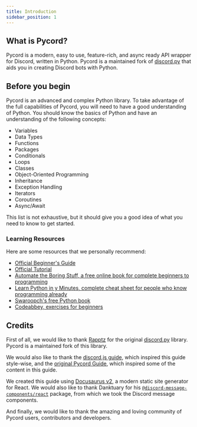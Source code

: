 ```yaml
---
title: Introduction
sidebar_position: 1
---
```


## What is Pycord?

Pycord is a modern, easy to use, feature-rich, and async ready API wrapper for Discord, written in Python. Pycord is a maintained fork of [discord.py](https://github.com/Rapptz/discord.py) that aids you in creating Discord bots with Python.

## Before you begin

Pycord is an advanced and complex Python library. To take advantage of the full capabilities of Pycord, you will need to have a good understanding of Python. You should know the basics of Python and have an understanding of the following concepts:

- Variables
- Data Types
- Functions
- Packages
- Conditionals
- Loops
- Classes
- Object-Oriented Programming
- Inheritance
- Exception Handling
- Iterators
- Coroutines
- Async/Await

This list is not exhaustive, but it should give you a good idea of what you need to know to get started.

### Learning Resources

Here are some resources that we personally recommend:

- [Official Beginner's Guide](https://wiki.python.org/moin/BeginnersGuide)
- [Official Tutorial](https://docs.python.org/3/tutorial/)
- [Automate the Boring Stuff, a free online book for complete beginners to programming](https://automatetheboringstuff.com/)
- [Learn Python in y Minutes, complete cheat sheet for people who know programming already](https://learnxinyminutes.com/docs/python3/)
- [Swaroopch's free Python book](http://python.swaroopch.com/)
- [Codeabbey, exercises for beginners](http://www.codeabbey.com/)

## Credits

First of all, we would like to thank [Rapptz](https://github.com/Rapptz) for the original [discord.py](https://pypi.org/project/discord.py) library. Pycord is a maintained fork of this library.

We would also like to thank the [discord.js guide](https://discordjs.guide), which inspired this guide style-wise, and the [original Pycord Guide](https://namantech.me/pycord), which inspired some of the content in this guide.

We created this guide using [Docusaurus v2](https://docusaurus.io), a modern static site generator for React. We would also like to thank Danktuary for his [`@discord-message-components/react`](https://www.npmjs.com/package/@discord-message-components/react) package, from which we took the Discord message components.

And finally, we would like to thank the amazing and loving community of Pycord users, contributors and developers.
